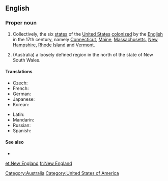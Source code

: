 ==English==

===Proper noun===
{{en-proper noun|sg=[[new|New]] [[England]]}}

# {{US}} Collectively, the six [[state]]s of the [[United States]] [[colonize]]d by the [[English]] in the 17th century, namely [[Connecticut]], [[Maine]], [[Massachusetts]], [[New Hampshire]], [[Rhode Island]] and [[Vermont]].
# (Australia) a loosely defined region in the north of the state of New South Wales.

====Translations====
{{trans-top|six states of the United States}}
* Czech: {{t-|cs|Nová Anglie|f}}
* French: {{t+|fr|Nouvelle-Angleterre|f}}
* German: {{t|de|Neuengland}}
* Japanese: {{t+|ja|ニューイングランド|tr=Nyū Ingurando}}
* Korean: {{t|ko|뉴잉글랜드|tr=Nyu Ingǔraentǔ|sc=Hang}}
{{trans-mid}}
* Latin: {{t|la|Nova Anglia|f}}
* Mandarin: {{t|cmn|新英格蘭|tr=xīnyīnggélán|sc=Hani}}
* Russian: {{t-|ru|Новая Англия|f|tr=Nóvaja Ánglija}}
* Spanish: {{t|es|Nueva Inglaterra|f}}
{{trans-bottom}}

====See also====
* {{pedia|New England (disambiguation)|New England}}

[[Category:Australia]]
[[Category:United States of America]]

[[et:New England]]
[[fr:New England]]